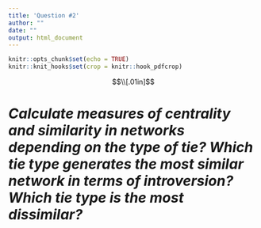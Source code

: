 ```yaml
---
title: 'Question #2'
author: ""
date: ""
output: html_document
---
```



```r
knitr::opts_chunk$set(echo = TRUE)
knitr::knit_hooks$set(crop = knitr::hook_pdfcrop)
```

$$\\[.01in]$$

# *Calculate measures of centrality and similarity in networks depending on the type of tie? Which tie type generates the most similar network in terms of introversion? Which tie type is the most dissimilar?*
